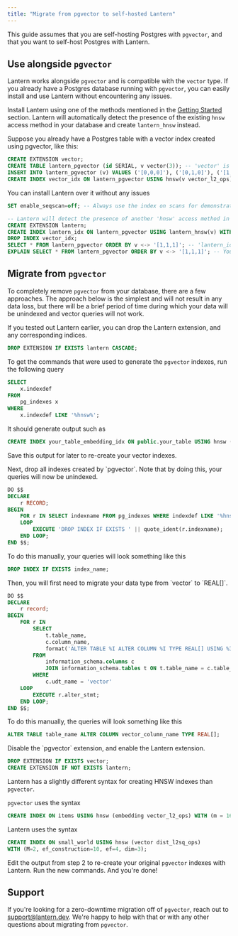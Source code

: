 ```yaml
---
title: "Migrate from pgvector to self-hosted Lantern"
---
```


This guide assumes that you are self-hosting Postgres with `pgvector`, and that you want to self-host Postgres with Lantern.

## Use alongside `pgvector`

Lantern works alongside `pgvector` and is compatible with the `vector` type. If you already have a Postgres database running with `pgvector`, you can easily install and use Lantern without encountering any issues.

Install Lantern using one of the methods mentioned in the [Getting Started](/getting-started/overview) section. Lantern will automatically detect the presence of the existing `hnsw` access method in your database and create `lantern_hnsw` instead.

Suppose you already have a Postgres table with a vector index created using pgvector, like this:

```sql
CREATE EXTENSION vector;
CREATE TABLE lantern_pgvector (id SERIAL, v vector(3)); -- 'vector' is the type provided by pgvector
INSERT INTO lantern_pgvector (v) VALUES ('[0,0,0]'), ('[0,1,0]'), ('[1,0,0]');
CREATE INDEX vector_idx ON lantern_pgvector USING hnsw(v vector_l2_ops) WITH (m=4, ef_construction=8); -- This 'hnsw' access method is provided by pgvector
```

You can install Lantern over it without any issues

```sql
SET enable_seqscan=off; -- Always use the index on scans for demonstration purposes

-- Lantern will detect the presence of another 'hnsw' access method in your database and will add 'lantern_hnsw' instead. (A warning will be displayed in your psql console)
CREATE EXTENSION lantern;
CREATE INDEX lantern_idx ON lantern_pgvector USING lantern_hnsw(v) WITH (m=4, ef_construction=8);
DROP INDEX vector_idx;
SELECT * FROM lantern_pgvector ORDER BY v <-> '[1,1,1]'; -- 'lantern_idx' will be used for this scan
EXPLAIN SELECT * FROM lantern_pgvector ORDER BY v <-> '[1,1,1]'; -- You can verify that 'lantern_idx' is used here
```

## Migrate from `pgvector`

To completely remove `pgvector` from your database, there are a few approaches. The approach below is the simplest and will not result in any data loss, but there will be a brief period of time during which your data will be unindexed and vector queries will not work.

<Steps>
<Step title='Drop Lantern Extension'>
If you tested out Lantern earlier, you can drop the Lantern extension, and any corresponding indices.

```sql
DROP EXTENSION IF EXISTS lantern CASCADE;
```

</Step>

<Step title="Save pgvector indexes">

To get the commands that were used to generate the `pgvector` indexes, run the following query

```sql
SELECT
    x.indexdef
FROM
    pg_indexes x
WHERE
    x.indexdef LIKE '%hnsw%';
```

It should generate output such as

```sql
CREATE INDEX your_table_embedding_idx ON public.your_table USING hnsw (embedding vector_l2_ops) WITH (m='16', ef_construction='64')
```

Save this output for later to re-create your vector indexes.

</Step>

<Step title='Drop pgvector indexes'>
Next, drop all indexes created by `pgvector`. Note that by doing this, your queries will now be unindexed.

```sql
DO $$
DECLARE
    r RECORD;
BEGIN
    FOR r IN SELECT indexname FROM pg_indexes WHERE indexdef LIKE '%hnsw%'
    LOOP
        EXECUTE 'DROP INDEX IF EXISTS ' || quote_ident(r.indexname);
    END LOOP;
END $$;
```

To do this manually, your queries will look something like this

```sql
DROP INDEX IF EXISTS index_name;
```

</Step>

<Step title='Migrate vector columns to REAL[] columns'>
Then, you will first need to migrate your data type from `vector` to `REAL[]`.

```sql
DO $$
DECLARE
    r record;
BEGIN
    FOR r IN
        SELECT
            t.table_name,
            c.column_name,
            format('ALTER TABLE %I ALTER COLUMN %I TYPE REAL[] USING %I::REAL[]', t.table_name, c.column_name, c.column_name) as alter_stmt
        FROM
            information_schema.columns c
            JOIN information_schema.tables t ON t.table_name = c.table_name
        WHERE
            c.udt_name = 'vector'
    LOOP
        EXECUTE r.alter_stmt;
    END LOOP;
END $$;
```

To do this manually, the queries will look something like this

```sql
ALTER TABLE table_name ALTER COLUMN vector_column_name TYPE REAL[];
```

</Step>

<Step title="Disable pgvector and enable Lantern">
Disable the `pgvector` extension, and enable the Lantern extension.

```sql
DROP EXTENSION IF EXISTS vector;
CREATE EXTENSION IF NOT EXISTS lantern;
```

</Step>

<Step title="Re-create your indexes">

Lantern has a slightly different syntax for creating HNSW indexes than `pgvector`.

`pgvector` uses the syntax

```sql
CREATE INDEX ON items USING hnsw (embedding vector_l2_ops) WITH (m = 16, ef_construction = 64);
```

Lantern uses the syntax

```sql
CREATE INDEX ON small_world USING hnsw (vector dist_l2sq_ops)
WITH (M=2, ef_construction=10, ef=4, dim=3);
```

Edit the output from step 2 to re-create your original `pgvector` indexes with Lantern. Run the new commands. And you're done!

</Step>

</Steps>

## Support

If you're looking for a zero-downtime migration off of `pgvector`, reach out to [support@lantern.dev](mailto:support@lantern.dev). We're happy to help with that or with any other questions about migrating from `pgvector`.

